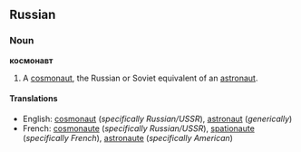 ==Russian==
===Noun===
'''космонавт'''

# A [[cosmonaut]], the Russian or Soviet equivalent of an [[astronaut]].

====Translations====
*English: [[cosmonaut]] (''specifically Russian/USSR''), [[astronaut]] (''generically'')
*French: [[cosmonaute]] (''specifically Russian/USSR''), [[spationaute]] (''specifically French''), [[astronaute]] (''specifically American'')